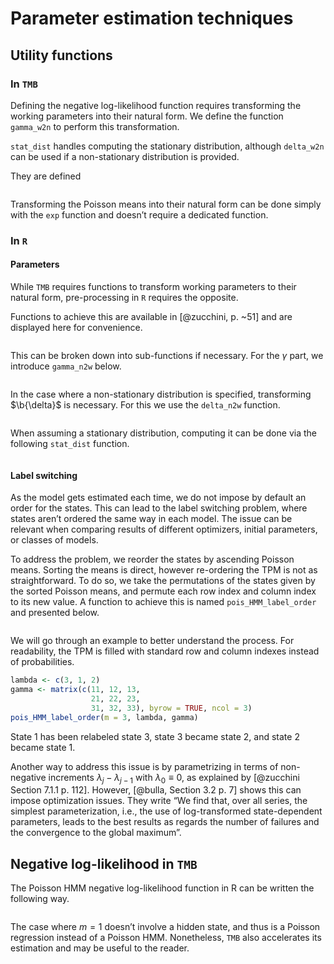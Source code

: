 <!-- ```{r 3import-files, echo = FALSE, cache = FALSE} -->
<!-- library(knitr) -->
<!-- setwd(dir = "../") -->
<!-- # suppressMessages(source("code/main.R")) -->
<!-- knitr::read_chunk('functions/utils.R') -->
<!-- ``` -->

# Parameter estimation techniques

## Utility functions

### In `TMB`

Defining the negative log-likelihood function requires transforming the working parameters into their natural form.
We define the function `gamma_w2n` to perform this transformation.

`stat_dist` handles computing the stationary distribution, although `delta_w2n` can be used if a non-stationary distribution is provided.

They are defined

```Rcpp
```

Transforming the Poisson means into their natural form can be done simply with the `exp` function and doesn't require a dedicated function.

### In `R`
#### Parameters
While `TMB` requires functions to transform working parameters to their natural form, pre-processing in `R` requires the opposite.

Functions to achieve this are available in [@zucchini, p. ~51] and are displayed here for convenience.

```r
```

This can be broken down into sub-functions if necessary. For the $\gamma$ part, we introduce `gamma_n2w` below.
```r
```

In the case where a non-stationary distribution is specified, transforming $\b{\delta}$ is necessary. For this we use the `delta_n2w` function.
```r
```

When assuming a stationary distribution, computing it can be done via the following `stat_dist` function.
```r
```

#### Label switching
As the model gets estimated each time, we do not impose by default an order for the states. This can lead to the label switching problem, where states aren't ordered the same way in each model.
The issue can be relevant when comparing results of different optimizers, initial parameters, or classes of models. 

To address the problem, we reorder the states by ascending Poisson means.
Sorting the means is direct, however re-ordering the TPM is not as straightforward.
To do so, we take the permutations of the states given by the sorted Poisson means, and permute each row index and column index to its new value.
A function to achieve this is named `pois_HMM_label_order` and presented below. 
```r
```

We will go through an example to better understand the process.
For readability, the TPM is filled with standard row and column indexes instead of probabilities.
```r
lambda <- c(3, 1, 2)
gamma <- matrix(c(11, 12, 13,
                  21, 22, 23,
                  31, 32, 33), byrow = TRUE, ncol = 3)
pois_HMM_label_order(m = 3, lambda, gamma)
```

State 1 has been relabeled state 3, state 3 became state 2, and state 2 became state 1.

Another way to address this issue is by parametrizing in terms of non-negative increments $\lambda_j - \lambda_{j-1}$ with $\lambda_0 \equiv 0$, as explained by [@zucchini Section 7.1.1 p. 112].
However, [@bulla, Section 3.2 p. 7] shows this can impose optimization issues. They write "We find that, over all series, the simplest parameterization, i.e., the use of log-transformed state-dependent parameters, leads to the best results as regards the number of failures and the convergence to the global maximum".

## Negative log-likelihood in `TMB`

The Poisson HMM negative log-likelihood function in R can be written the following way.
```Rcpp
```

The case where $m = 1$ doesn't involve a hidden state, and thus is a Poisson regression instead of a Poisson HMM.
Nonetheless, `TMB` also accelerates its estimation and may be useful to the reader.
